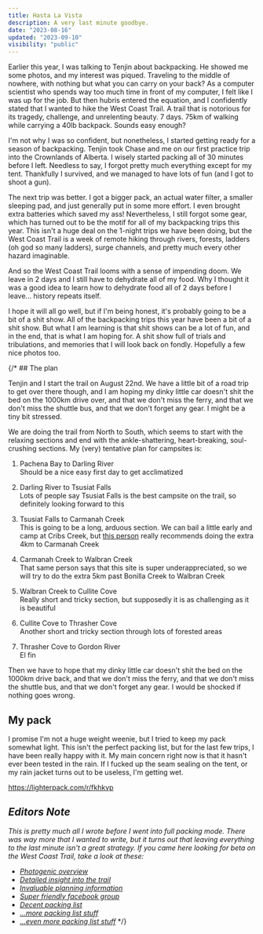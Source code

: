```yaml
---
title: Hasta La Vista
description: A very last minute goodbye.
date: "2023-08-16"
updated: "2023-09-10"
visibility: "public"
---
```


Earlier this year, I was talking to Tenjin about backpacking. He showed me some photos, and my interest was piqued. Traveling to the middle of nowhere, with nothing but what you can carry on your back? As a computer scientist who spends way too much time in front of my computer, I felt like I was up for the job. But then hubris entered the equation, and I confidently stated that I wanted to hike the West Coast Trail. A trail that is notorious for its tragedy, challenge, and unrelenting beauty. 7 days. 75km of walking while carrying a 40lb backpack. Sounds easy enough? 

I'm not why I was so confident, but nonetheless, I started getting ready for a season of backpacking. Tenjin took Chase and me on our first practice trip into the Crownlands of Alberta. I wisely started packing all of 30 minutes before I left. Needless to say, I forgot pretty much everything except for my tent. Thankfully I survived, and we managed to have lots of fun (and I got to shoot a gun).

The next trip was better. I got a bigger pack, an actual water filter, a smaller sleeping pad, and just generally put in some more effort. I even brought extra batteries which saved my ass! Nevertheless, I still forgot some gear, which has turned out to be the motif for all of my backpacking trips this year. This isn't a huge deal on the 1-night trips we have been doing, but the West Coast Trail is a week of remote hiking through rivers, forests, ladders (oh god so many ladders), surge channels, and pretty much every other hazard imaginable.

And so the West Coast Trail looms with a sense of impending doom. We leave in 2 days and I still have to dehydrate all of my food. Why I thought it was a good idea to learn how to dehydrate food all of 2 days before I leave... history repeats itself.

I hope it will all go well, but if I'm being honest, it's probably going to be a bit of a shit show. All of the backpacking trips this year have been a bit of a shit show. But what I am learning is that shit shows can be a lot of fun, and in the end, that is what I am hoping for. A shit show full of trials and tribulations, and memories that I will look back on fondly. Hopefully a few nice photos too.

{/* ## The plan

Tenjin and I start the trail on August 22nd. We have a little bit of a road trip to get over there though, and I am hoping my dinky little car doesn't shit the bed on the 1000km drive over, and that we don't miss the ferry, and that we don't miss the shuttle bus, and that we don't forget any gear. I might be a tiny bit stressed.

We are doing the trail from North to South, which seems to start with the relaxing sections and end with the ankle-shattering, heart-breaking, soul-crushing sections. My (very) tentative plan for campsites is:

1. Pachena Bay to Darling River\
   Should be a nice easy first day to get acclimatized

2. Darling River to Tsusiat Falls\
   Lots of people say Tsusiat Falls is the best campsite on the trail, so definitely looking forward to this

3. Tsusiat Falls to Carmanah Creek\
   This is going to be a long, arduous section. We can bail a little early and camp at Cribs Creek, but [this person](https://hikewct.com/index.php/campsites) really recommends doing the extra 4km to Carmanah Creek

4. Carmanah Creek to Walbran Creek\
   That same person says that this site is super underappreciated, so we will try to do the extra 5km past Bonilla Creek to Walbran Creek

5. Walbran Creek to Cullite Cove\
   Really short and tricky section, but supposedly it is as challenging as it is beautiful

6. Cullite Cove to Thrasher Cove\
   Another short and tricky section through lots of forested areas

7. Thrasher Cove to Gordon River\
   El fin

Then we have to hope that my dinky little car doesn't shit the bed on the 1000km drive back, and that we don't miss the ferry, and that we don't miss the shuttle bus, and that we don't forget any gear. I would be shocked if nothing goes wrong.

## My pack

I promise I'm not a huge weight weenie, but I tried to keep my pack somewhat light. This isn't the perfect packing list, but for the last few trips, I have been really happy with it. My main concern right now is that it hasn't ever been tested in the rain. If I fucked up the seam sealing on the tent, or my rain jacket turns out to be useless, I'm getting wet.

https://lighterpack.com/r/fkhkvp

## _Editors Note_

_This is pretty much all I wrote before I went into full packing mode. There was way more that I wanted to write, but it turns out that leaving everything to the last minute isn't a great strategy. If you came here looking for beta on the West Coast Trail, take a look at these:_

- _[Photogenic overview](https://www.switchbacktravel.com/west-coast-trail)_
- _[Detailed insight into the trail](https://hikewct.com/)_
- _[Invaluable planning information](https://stingynomads.com/west-coast-trail-canada/)_
- _[Super friendly facebook group](https://www.facebook.com/groups/231026500765453)_
- _[Decent packing list](https://happiestoutdoors.ca/west-coast-trail-packing-list/)_
- _[...more packing list stuff](https://stingynomads.com/west-coast-trail-packing/)_
- _[...even more packing list stuff](https://macon.me/shoestring/)_  */}
